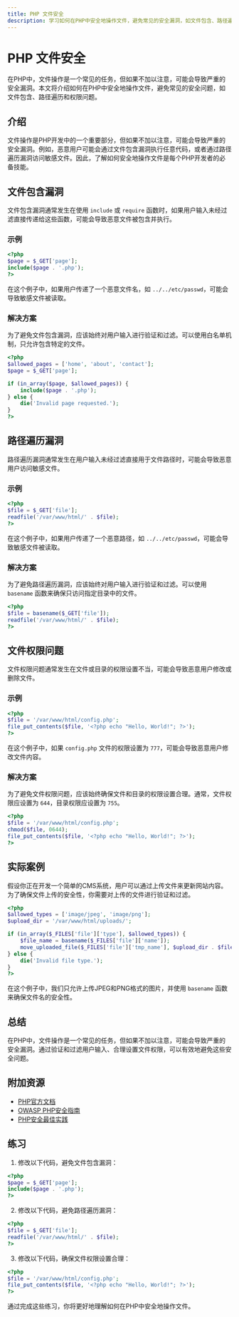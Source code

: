 ```yaml
---
title: PHP 文件安全
description: 学习如何在PHP中安全地操作文件，避免常见的安全漏洞，如文件包含、路径遍历和权限问题。
---
```


# PHP 文件安全

在PHP中，文件操作是一个常见的任务，但如果不加以注意，可能会导致严重的安全漏洞。本文将介绍如何在PHP中安全地操作文件，避免常见的安全问题，如文件包含、路径遍历和权限问题。

## 介绍

文件操作是PHP开发中的一个重要部分，但如果不加以注意，可能会导致严重的安全漏洞。例如，恶意用户可能会通过文件包含漏洞执行任意代码，或者通过路径遍历漏洞访问敏感文件。因此，了解如何安全地操作文件是每个PHP开发者的必备技能。

## 文件包含漏洞

文件包含漏洞通常发生在使用 `include` 或 `require` 函数时，如果用户输入未经过滤直接传递给这些函数，可能会导致恶意文件被包含并执行。

### 示例

```php
<?php
$page = $_GET['page'];
include($page . '.php');
?>
```

在这个例子中，如果用户传递了一个恶意文件名，如 `../../etc/passwd`，可能会导致敏感文件被读取。

### 解决方案

为了避免文件包含漏洞，应该始终对用户输入进行验证和过滤。可以使用白名单机制，只允许包含特定的文件。

```php
<?php
$allowed_pages = ['home', 'about', 'contact'];
$page = $_GET['page'];

if (in_array($page, $allowed_pages)) {
    include($page . '.php');
} else {
    die('Invalid page requested.');
}
?>
```

## 路径遍历漏洞

路径遍历漏洞通常发生在用户输入未经过滤直接用于文件路径时，可能会导致恶意用户访问敏感文件。

### 示例

```php
<?php
$file = $_GET['file'];
readfile('/var/www/html/' . $file);
?>
```

在这个例子中，如果用户传递了一个恶意路径，如 `../../etc/passwd`，可能会导致敏感文件被读取。

### 解决方案

为了避免路径遍历漏洞，应该始终对用户输入进行验证和过滤。可以使用 `basename` 函数来确保只访问指定目录中的文件。

```php
<?php
$file = basename($_GET['file']);
readfile('/var/www/html/' . $file);
?>
```

## 文件权限问题

文件权限问题通常发生在文件或目录的权限设置不当，可能会导致恶意用户修改或删除文件。

### 示例

```php
<?php
$file = '/var/www/html/config.php';
file_put_contents($file, '<?php echo "Hello, World!"; ?>');
?>
```

在这个例子中，如果 `config.php` 文件的权限设置为 `777`，可能会导致恶意用户修改文件内容。

### 解决方案

为了避免文件权限问题，应该始终确保文件和目录的权限设置合理。通常，文件权限应设置为 `644`，目录权限应设置为 `755`。

```php
<?php
$file = '/var/www/html/config.php';
chmod($file, 0644);
file_put_contents($file, '<?php echo "Hello, World!"; ?>');
?>
```

## 实际案例

假设你正在开发一个简单的CMS系统，用户可以通过上传文件来更新网站内容。为了确保文件上传的安全性，你需要对上传的文件进行验证和过滤。

```php
<?php
$allowed_types = ['image/jpeg', 'image/png'];
$upload_dir = '/var/www/html/uploads/';

if (in_array($_FILES['file']['type'], $allowed_types)) {
    $file_name = basename($_FILES['file']['name']);
    move_uploaded_file($_FILES['file']['tmp_name'], $upload_dir . $file_name);
} else {
    die('Invalid file type.');
}
?>
```

在这个例子中，我们只允许上传JPEG和PNG格式的图片，并使用 `basename` 函数来确保文件名的安全性。

## 总结

在PHP中，文件操作是一个常见的任务，但如果不加以注意，可能会导致严重的安全漏洞。通过验证和过滤用户输入、合理设置文件权限，可以有效地避免这些安全问题。

## 附加资源

- [PHP官方文档](https://www.php.net/manual/en/)
- [OWASP PHP安全指南](https://owasp.org/www-project-php-security-guide/)
- [PHP安全最佳实践](https://www.php.net/manual/en/security.php)

## 练习

1. 修改以下代码，避免文件包含漏洞：

```php
<?php
$page = $_GET['page'];
include($page . '.php');
?>
```

2. 修改以下代码，避免路径遍历漏洞：

```php
<?php
$file = $_GET['file'];
readfile('/var/www/html/' . $file);
?>
```

3. 修改以下代码，确保文件权限设置合理：

```php
<?php
$file = '/var/www/html/config.php';
file_put_contents($file, '<?php echo "Hello, World!"; ?>');
?>
```

通过完成这些练习，你将更好地理解如何在PHP中安全地操作文件。